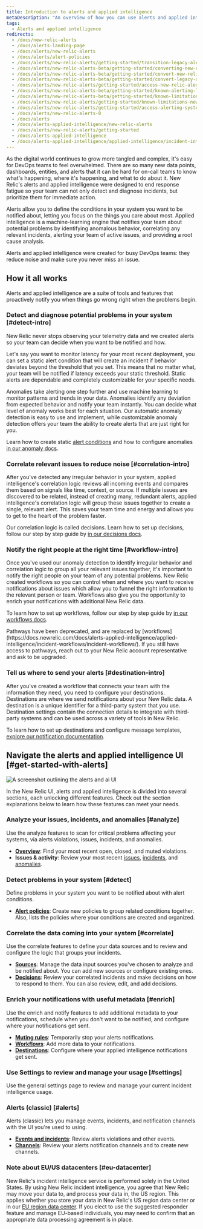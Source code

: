 ```yaml
---
title: Introduction to alerts and applied intelligence
metaDescription: "An overview of how you can use alerts and applied intelligence to monitor your systems and be notified when things go wrong, and when they're starting to go wrong."
tags:
  - Alerts and applied intelligence
redirects:
  - /docs/new-relic-alerts
  - /docs/alerts-landing-page
  - /docs/alerts/new-relic-alerts
  - /docs/alerts/alert-policies
  - /docs/alerts/new-relic-alerts/getting-started/transition-legacy-alerting-new-relic-alerts
  - /docs/alerts/new-relic-alerts-beta/getting-started/converting-new-relic-alerts-v2-v3
  - /docs/alerts/new-relic-alerts-beta/getting-started/convert-new-relic-alerts-v2-v3
  - /docs/alerts/new-relic-alerts-beta/getting-started/convert-legacy-alerting-new-relic-alerts
  - /docs/alerts/new-relic-alerts/getting-started/access-new-relic-alerts-legacy-alerting
  - /docs/alerts/new-relic-alerts-beta/getting-started/known-alerting-limitations-v3
  - /docs/alerts/new-relic-alerts-beta/getting-started/known-limitations-new-relic-alerts
  - /docs/alerts/new-relic-alerts/getting-started/known-limitations-new-relic-alerts
  - /docs/alerts/new-relic-alerts/getting-started/access-alerting-systems-new-relic
  - /docs/alerts/new-relic-alerts-0
  - /docs/alerts
  - /docs/alerts-applied-intelligence/new-relic-alerts
  - /docs/alerts/new-relic-alerts/getting-started
  - /docs/alerts-applied-intelligence
  - /docs/alerts-applied-intelligence/applied-intelligence/incident-intelligence/get-started-incident-intelligence
---
```



As the digital world continues to grow more tangled and complex, it's easy for DevOps teams to feel overwhelmed. There are so many new data points, dashboards, entities, and alerts that it can be hard for on-call teams to know what's happening, where it's happening, and what to do about it. New Relic's alerts and applied intelligence were designed to end response fatigue so your team can not only detect and diagnose incidents, but prioritize them for immediate action.

Alerts allow you to define the conditions in your system you want to be notified about, letting you focus on the things you care about most. Applied intelligence is a machine-learning engine that notifies your team about potential problems by identifying anomalous behavior, correlating any relevant incidents, alerting your team of active issues, and providing a root cause analysis.

Alerts and applied intelligence were created for busy DevOps teams: they reduce noise and make sure you never miss an issue. 

## How it all works 

Alerts and applied intelligence are a suite of tools and features that proactively notify you when things go wrong right when the problems begin.

### Detect and diagnose potential problems in your system [#detect-intro]

New Relic never stops observing your telemetry data and we created alerts so your team can decide when you want to be notified and how.  

Let's say you want to monitor latency for your most recent deployment, you can set a static alert condition that will create an incident if behavior deviates beyond the threshold that you set. This means that no matter what, your team will be notified if latency exceeds your static threshold. Static alerts are dependable and completely customizable for your specific needs.

Anomalies take alerting one step further and use machine learning to monitor patterns and trends in your data. Anomalies identify any deviation from expected behavior and notify your team instantly. You can decide what level of anomaly works best for each situation. Our automatic anomaly detection is easy to use and implement, while customizable anomaly detection offers your team the ability to create alerts that are just right for you. 

Learn how to create static [alert conditions](/docs/alerts-applied-intelligence/new-relic-alerts/alert-conditions/create-alert-conditions/) and how to configure anomalies [in our anomaly docs](/docs/alerts-applied-intelligence/applied-intelligence/anomaly-detection/anomaly-detection-applied-intelligence).

### Correlate relevant issues to reduce noise [#correlation-intro]

After you've detected any irregular behavior in your system, applied intelligence's correlation logic reviews all incoming events and compares them based on signals like time, context, or source. If multiple issues are discovered to be related, instead of creating many, redundant alerts, applied intelligence's correlation logic will group these issues together to create a single, relevant alert. This saves your team time and energy and allows you to get to the heart of the problem faster. 

Our correlation logic is called decisions. Learn how to set up decisions, follow our step by step guide by [in our decisions docs](/docs/alerts-applied-intelligence/applied-intelligence/incident-intelligence/change-applied-intelligence-correlation-logic-decisions/).

### Notify the right people at the right time [#workflow-intro]

Once you've used our anomaly detection to identify irregular behavior and correlation logic to group all your relevant issues together, it's important to notify the right people on your team of any potential problems. New Relic created workflows so you can control when and where you want to receive notifications about issues which allow you to funnel the right information to the relevant person or team. Workflows also give you the opportunity to enrich your notifications with additional New Relic data.

To learn how to set up workflows, follow our step by step guide by [in our workflows docs](/docs/alerts-applied-intelligence/applied-intelligence/incident-workflows/incident-workflows).

<Callout variant="important">
  Pathways have been deprecated, and are replaced by [workflows](https://docs.newrelic.com/docs/alerts-applied-intelligence/applied-intelligence/incident-workflows/incident-workflows/).
If you still have access to pathways, reach out to your New Relic account representative and ask to be upgraded.
</Callout>

### Tell us where to send your alerts [#destination-intro]

After you've created a workflow that connects your team with the information they need,  you need to configure your destinations. Destinations are where we send notifications about your New Relic data. A destination is a unique identifier for a third-party system that you use. Destination settings contain the connection details to integrate with third-party systems and can be used across a variety of tools in New Relic.

To learn how to set up destinations and configure message templates, [explore our notification documentation](https://docs.newrelic.com/docs/alerts-applied-intelligence/notifications/destinations/).

## Navigate the alerts and applied intelligence UI [#get-started-with-alerts]

<img
  title="Alerts and AI homepage"
  alt="A screenshot outlining the alerts and ai UI"
  src={alertsAlertsandAiOverviewPage}
/>

In the New Relic UI, alerts and applied intelligence is divided into several sections, each unlocking different features. Check out the section explanations below to learn how these features can meet your needs.

### Analyze your issues, incidents, and anomalies [#analyze]

Use the analyze features to scan for critical problems affecting your systems, via alerts violations, issues, incidents, and anomalies.

* **[Overview](/docs/alerts-applied-intelligence/new-relic-alerts/get-started/alerts-ai-overview-page)**: Find your most recent open, closed, and muted violations.
* **Issues & activity**: Review your most recent [issues](/docs/alerts-applied-intelligence/new-relic-alerts/get-started/alerts-ai-overview-page/#issues), [incidents](/docs/alerts-applied-intelligence/new-relic-alerts/get-started/alerts-ai-overview-page/#incidents), and [anomalies](/docs/alerts-applied-intelligence/new-relic-alerts/get-started/alerts-ai-overview-page/#anomalies).

### Detect problems in your system [#detect]

Define problems in your system you want to be notified about with alert conditions.

* **[Alert policies](/docs/alerts-applied-intelligence/new-relic-alerts/alert-policies/create-edit-or-find-alert-policy/)**: Create new policies to group related conditions together. Also, lists the policies where your conditions are created and organized.

### Correlate the data coming into your system [#correlate]

Use the correlate features to define your data sources and to review and configure the logic that groups your incidents.

* **[Sources](/docs/alerts-applied-intelligence/applied-intelligence/incident-intelligence/change-applied-intelligence-correlation-logic-decisions#configure-sources)**: Manage the data input sources you've chosen to analyze and be notified about. You can add new sources or configure existing ones.
* **[Decisions](/docs/alerts-applied-intelligence/applied-intelligence/incident-intelligence/change-applied-intelligence-correlation-logic-decisions)**: Review your correlated incidents and make decisions on how to respond to them. You can also review, edit, and add decisions.

### Enrich your notifications with useful metadata [#enrich]

Use the enrich and notify features to add additional metadata to your notifications, schedule when you don't want to be notified, and configure where your notifications get sent.

* **[Muting rules](/docs/alerts-applied-intelligence/new-relic-alerts/alert-notifications/muting-rules-suppress-notifications/)**: Temporarily stop your alerts notifications.
* **[Workflows](/docs/alerts-applied-intelligence/applied-intelligence/incident-workflows/incident-workflows/)**: Add more data to your notifications.
* **[Destinations](/docs/alerts-applied-intelligence/applied-intelligence/incident-intelligence/get-started-incident-intelligence/#2-configure-destinations)**: Configure where your applied intelligence notifications get sent.

### Use Settings to review and manage your usage [#settings]

Use the general settings page to review and manage your current incident intelligence usage.

### Alerts (classic) [#alerts]

Alerts (classic) lets you manage events, incidents, and notification channels with the UI you're used to using.

* **[Events and incidents](/docs/alerts-applied-intelligence/new-relic-alerts/alert-incidents/view-violation-event-details-incidents/)**: Review alerts violations and other events.
* **[Channels](/docs/alerts-applied-intelligence/new-relic-alerts/alert-notifications/notification-channels-control-where-send-alerts/)**: Review your alerts notification channels and to create new channels.

### Note about EU/US datacenters [#eu-datacenter]

New Relic's incident intelligence service is performed solely in the United States. By using New Relic incident intelligence, you agree that New Relic may move your data to, and process your data in, the US region. This applies whether you store your data in New Relic's US region data center or in our [EU region data center](/docs/using-new-relic/welcome-new-relic/get-started/introduction-eu-region-data-center). If you elect to use the suggested responder feature and manage EU-based individuals, you may need to confirm that an appropriate data processing agreement is in place.
